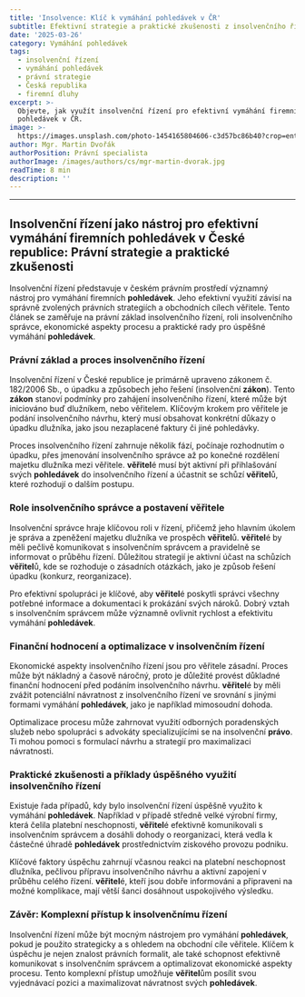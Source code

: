 ```yaml
---
title: 'Insolvence: Klíč k vymáhání pohledávek v ČR'
subtitle: Efektivní strategie a praktické zkušenosti z insolvenčního řízení
date: '2025-03-26'
category: Vymáhání pohledávek
tags:
  - insolvenční řízení
  - vymáhání pohledávek
  - právní strategie
  - Česká republika
  - firemní dluhy
excerpt: >-
  Objevte, jak využít insolvenční řízení pro efektivní vymáhání firemních
  pohledávek v ČR.
image: >-
  https://images.unsplash.com/photo-1454165804606-c3d57bc86b40?crop=entropy&cs=tinysrgb&fit=max&fm=jpg&q=80&w=1080
author: Mgr. Martin Dvořák
authorPosition: Právní specialista
authorImage: /images/authors/cs/mgr-martin-dvorak.jpg
readTime: 8 min
description: ''
---
```




---

## Insolvenční řízení jako nástroj pro efektivní vymáhání firemních **pohledávek** v České republice: Právní strategie a praktické zkušenosti

Insolvenční řízení představuje v českém právním prostředí významný nástroj pro vymáhání firemních **pohledávek**. Jeho efektivní využití závisí na správně zvolených právních strategiích a obchodních cílech věřitele. Tento článek se zaměřuje na právní základ insolvenčního řízení, roli insolvenčního správce, ekonomické aspekty procesu a praktické rady pro úspěšné vymáhání **pohledávek**.

### Právní základ a proces insolvenčního řízení

Insolvenční řízení v České republice je primárně upraveno zákonem č. 182/2006 Sb., o úpadku a způsobech jeho řešení (insolvenční **zákon**). Tento **zákon** stanoví podmínky pro zahájení insolvenčního řízení, které může být iniciováno buď dlužníkem, nebo věřitelem. Klíčovým krokem pro věřitele je podání insolvenčního návrhu, který musí obsahovat konkrétní důkazy o úpadku dlužníka, jako jsou nezaplacené faktury či jiné pohledávky.

Proces insolvenčního řízení zahrnuje několik fází, počínaje rozhodnutím o úpadku, přes jmenování insolvenčního správce až po konečné rozdělení majetku dlužníka mezi věřitele. **věřitel**é musí být aktivní při přihlašování svých **pohledávek** do insolvenčního řízení a účastnit se schůzí **věřitel**ů, které rozhodují o dalším postupu.

### Role insolvenčního správce a postavení věřitele

Insolvenční správce hraje klíčovou roli v řízení, přičemž jeho hlavním úkolem je správa a zpeněžení majetku dlužníka ve prospěch **věřitel**ů. **věřitel**é by měli pečlivě komunikovat s insolvenčním správcem a pravidelně se informovat o průběhu řízení. Důležitou strategií je aktivní účast na schůzích **věřitel**ů, kde se rozhoduje o zásadních otázkách, jako je způsob řešení úpadku (konkurz, reorganizace).

Pro efektivní spolupráci je klíčové, aby **věřitel**é poskytli správci všechny potřebné informace a dokumentaci k prokázání svých nároků. Dobrý vztah s insolvenčním správcem může významně ovlivnit rychlost a efektivitu vymáhání **pohledávek**.

### Finanční hodnocení a optimalizace v insolvenčním řízení

Ekonomické aspekty insolvenčního řízení jsou pro věřitele zásadní. Proces může být nákladný a časově náročný, proto je důležité provést důkladné finanční hodnocení před podáním insolvenčního návrhu. **věřitel**é by měli zvážit potenciální návratnost z insolvenčního řízení ve srovnání s jinými formami vymáhání **pohledávek**, jako je například mimosoudní dohoda.

Optimalizace procesu může zahrnovat využití odborných poradenských služeb nebo spolupráci s advokáty specializujícími se na insolvenční **právo**. Ti mohou pomoci s formulací návrhu a strategií pro maximalizaci návratnosti.

### Praktické zkušenosti a příklady úspěšného využití insolvenčního řízení

Existuje řada případů, kdy bylo insolvenční řízení úspěšně využito k vymáhání **pohledávek**. Například v případě středně velké výrobní firmy, která čelila platební neschopnosti, **věřitel**é efektivně komunikovali s insolvenčním správcem a dosáhli dohody o reorganizaci, která vedla k částečné úhradě **pohledávek** prostřednictvím ziskového provozu podniku.

Klíčové faktory úspěchu zahrnují včasnou reakci na platební neschopnost dlužníka, pečlivou přípravu insolvenčního návrhu a aktivní zapojení v průběhu celého řízení. **věřitel**é, kteří jsou dobře informováni a připraveni na možné komplikace, mají větší šanci dosáhnout uspokojivého výsledku.

### Závěr: Komplexní přístup k insolvenčnímu řízení

Insolvenční řízení může být mocným nástrojem pro vymáhání **pohledávek**, pokud je použito strategicky a s ohledem na obchodní cíle věřitele. Klíčem k úspěchu je nejen znalost právních formalit, ale také schopnost efektivně komunikovat s insolvenčním správcem a optimalizovat ekonomické aspekty procesu. Tento komplexní přístup umožňuje **věřitel**ům posílit svou vyjednávací pozici a maximalizovat návratnost svých **pohledávek**.
